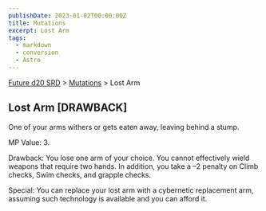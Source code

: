 ```yaml
---
publishDate: 2023-01-02T00:00:00Z
title: Mutations
excerpt: Lost Arm
tags:
  - markdown
  - conversion
  - Astro
---
```






[Future d20 SRD](/#futureD20) > [Mutations](future-d20-srd-mutations-index) > Lost Arm




## Lost Arm [DRAWBACK]


One of your arms withers or gets eaten away, leaving behind a stump.


MP Value: 3.


Drawback: You lose one arm of your choice. You cannot effectively wield weapons that require two hands. In addition, you take a –2 penalty on Climb checks, Swim checks, and grapple checks.


Special: You can replace your lost arm with a cybernetic replacement arm, assuming such technology is available and you can afford it.




